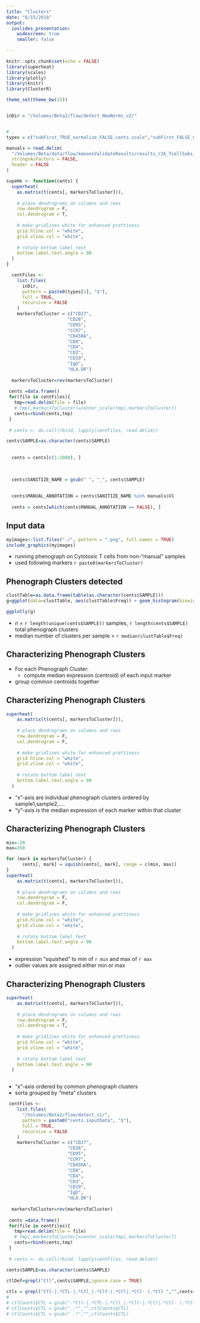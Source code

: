 ```yaml
---
title: "Clusters"
date: "6/15/2018"
output:
  ioslides_presentation:
    widescreen: true
    smaller: false
    
---
```


```r
knitr::opts_chunk$set(echo = FALSE)
library(superheat)
library(scales)
library(plotly)
library(knitr)
library(ClusterR)

theme_set(theme_bw(15))


inDir = "/Volumes/Beta2/flow/detect_NewNorms_v2/"


# ,
types = c("subFirst_TRUE_normalize_FALSE.cents.scale","subFirst_FALSE_normalize_TRUE.cents.scale")

manuals = read.delim(
  "/Volumes/Beta/data/flow/kmeansValidateResults/results_r26_TcellSubs_Kmeans_wsp_v8/r26_v3_Manual_Samples.txt",
  stringsAsFactors = FALSE,
  header = FALSE
)

supeHe <- function(cents) {
  superheat(
    as.matrix(t(cents[, markersToCluster])),
    
    # place dendrograms on columns and rows
    row.dendrogram = F,
    col.dendrogram = T,
    
    # make gridlines white for enhanced prettiness
    grid.hline.col = "white",
    grid.vline.col = "white",
    
    # rotate bottom label text
    bottom.label.text.angle = 90
  )
}

  centFiles <-
    list.files(
      inDir,
      pattern = paste0(types[1], "$"),
      full = TRUE,
      recursive = FALSE
    )
    markersToCluster = c("CD27",
                       "CD28",
                       "CD95",
                       "CCR7",
                       "CD45RA",
                       "CD8",
                       "CD4",
                       "CD3",
                       "CD19",
                       "IgD",
                       "HLA.DR")
  
  markersToCluster=rev(markersToCluster)
  
 cents =data.frame()
 for(file in centFiles){
   tmp=read.delim(file = file)
   # tmp[,markersToCluster]=center_scale(tmp[,markersToCluster])
   cents=rbind(cents,tmp)
 }
 
 # cents <- do.call(rbind, lapply(centFiles, read.delim))

cents$SAMPLE=as.character(cents$SAMPLE) 
 
 
  cents = cents[c(1:2000), ]
  

  
  cents$SANITIZE_NAME = gsub(" ", "_", cents$SAMPLE)
  
  
  cents$MANUAL_ANNOTATION = cents$SANITIZE_NAME %in% manuals$V1
  
  cents = cents[which(cents$MANUAL_ANNOTATION == FALSE), ]

```

## Input data

```r
myimages<-list.files("./", pattern = ".png", full.names = TRUE)
include_graphics(myimages)
```

- running phenograph on Cytotoxic T cells from non-"manual" samples
- used following markers `r paste0(markersToCluster)`

## Phenograph Clusters detected



```r
clustTable=as.data.frame(table(as.character(cents$SAMPLE)))
g=ggplot(data=clustTable, aes(clustTable$Freq)) + geom_histogram(binwidth=1)+xlab("number of cytotoxic phenograph clusters")+ylab("number of samples")

ggplotly(g)

```

- n = `r length(unique(cents$SAMPLE))` samples, `r length(cents$SAMPLE)` total phenograph clusters
- median number of clusters per sample = `r median(clustTable$Freq)`

## Characterizing Phenograph Clusters

- For each Phenograph Cluster:
  - compute median expression (centroid) of each input marker
- group common centroids together

## Characterizing Phenograph Clusters

```r
superheat(
    as.matrix(t(cents[, markersToCluster])),
    
    # place dendrograms on columns and rows
    row.dendrogram = F,
    col.dendrogram = F,
    
    # make gridlines white for enhanced prettiness
    grid.hline.col = "white",
    grid.vline.col = "white",
    
    # rotate bottom label text
    bottom.label.text.angle = 90
  )

```

- "x"-axis are individual phenograph clusters ordered by sample1,sample2,....
- "y"-axis is the median expression of each marker within that cluster



## Characterizing Phenograph Clusters

```r
min=-20
max=250

for (mark in markersToCluster) {
      cents[, mark] = squish(cents[, mark], range = c(min, max))
}
superheat(
    as.matrix(t(cents[, markersToCluster])),
    
    # place dendrograms on columns and rows
    row.dendrogram = F,
    col.dendrogram = F,
    
    # make gridlines white for enhanced prettiness
    grid.hline.col = "white",
    grid.vline.col = "white",
    
    # rotate bottom label text
    bottom.label.text.angle = 90
  )

```

- expression "squished" to min of `r min` and max of `r max`
- outlier values are assigned either min or max 


<!-- ## Current notes -->

<!-- - Appears to be fairly cytotoxic with CD3+/CD8+, and _mostly_ CD4-/CD19- -->
<!--   - worried about Bcells -->


## Characterizing Phenograph Clusters


```r
superheat(
    as.matrix(t(cents[, markersToCluster])),
    
    # place dendrograms on columns and rows
    row.dendrogram = F,
    col.dendrogram = T,
    
    # make gridlines white for enhanced prettiness
    grid.hline.col = "white",
    grid.vline.col = "white",
    
    # rotate bottom label text
    bottom.label.text.angle = 90
  )



```

- "x"-axis ordered by common phenograph clusters 
- sorta grouped by "meta" clusters

```r
 centFiles <-
    list.files(
      "/Volumes/Beta2/flow/detect_v1/",
      pattern = paste0("cents.inputData", "$"),
      full = TRUE,
      recursive = FALSE
    )
    markersToCluster = c("CD27",
                       "CD28",
                       "CD95",
                       "CCR7",
                       "CD45RA",
                       "CD8",
                       "CD4",
                       "CD3",
                       "CD19",
                       "IgD",
                       "HLA.DR")
  
  markersToCluster=rev(markersToCluster)
  
 cents =data.frame()
 for(file in centFiles){
   tmp=read.delim(file = file)
   # tmp[,markersToCluster]=center_scale(tmp[,markersToCluster])
   cents=rbind(cents,tmp)
 }
 
 # cents <- do.call(rbind, lapply(centFiles, read.delim))

cents$SAMPLE=as.character(cents$SAMPLE) 
 
ctlDef=grepl("Ctl",cents$SAMPLE,ignore.case = TRUE)

ctls = grepl("Ctl-|.*CTL-|.*Ctl_|.*Clt-|.*Ctl|.*Ctl- |.*Ctl ","",cents$SAMPLE)
# 
# ctlCounts$CTL = gsub(".*Ctl-|.*CTL-|.*Ctl_|.*Clt-|.*Ctl|.*Ctl- |.*Ctl ","",ctlCounts$FCS.ID)
# ctlCounts$CTL = gsub("_.*","",ctlCounts$CTL)
# ctlCounts$CTL = gsub(" .*","",ctlCounts$CTL)

```
<!-- ## Characterizing Phenograph Clusters -->

<!-- ```{r fig.height=5,fig.width=9} -->
<!-- superheat( -->
<!--     as.matrix(scale(t(cents[, markersToCluster])),center=TRUE,scale=TRUE), -->

<!--     # place dendrograms on columns and rows -->
<!--     row.dendrogram = F, -->
<!--     col.dendrogram = T, -->

<!--     # make gridlines white for enhanced prettiness -->
<!--     grid.hline.col = "white", -->
<!--     grid.vline.col = "white", -->

<!--     # rotate bottom label text -->
<!--     bottom.label.text.angle = 90 -->
<!--   ) -->

<!-- ``` -->


